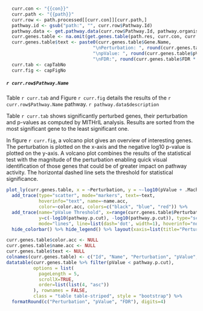```r
  curr.con <- "{{con}}"
  curr.path <- "{{path}}"
  curr.row <- path.processed[[curr.con]][curr.path,]
  pathway.id <- gsub("path:", "", curr.row$Pathway.Id)
  pathway.data <- get.pathway.data(curr.row$Pathway.Id, pathway.organism)
  curr.genes.table <- na.omit(get.genes.table(path.res, curr.con, curr.row$Pathway.Id, pathway.p.cut))
  curr.genes.table$text <- paste0(curr.genes.table$Gene.Name,
                                "\nPerturbation: ", round(curr.genes.table$Perturbation * 10000) / 10000,
                                "\npValue: ", round(curr.genes.table$pValue * 10000) / 10000,
                                "\nFDR:", round(curr.genes.table$FDR * 10000) / 10000)
  curr.tab <- capTabNo
  curr.fig <- capFigNo
```

##### `r curr.row$Pathway.Name`

Table `r curr.tab` and Figure `r curr.fig` details the results of the `r curr.row$Pathway.Name` pathway. `r pathway.data$description`

Table `r curr.tab` shows significantly perturbed genes, their perturbation and p-values as computed by MITHrIL analysis. Results are sorted from the most significant gene to the least significant one. 

In figure `r curr.fig`, a volcano plot gives an overview of interesting genes. The perturbation is plotted on the x-axis and the negative log10 p-value is plotted on the y-axis. A volcano plot combines the results of the statistical test with the magnitude of the perturbation enabling quick visual identification of those genes that could be of greater impact on pathway activity. The horizontal dashed line sets the threshold for statistical significance.

```r
plot_ly(curr.genes.table, x = ~Perturbation, y = ~-log10(pValue + .Machine$double.eps)) %>% 
  add_trace(type="scatter", mode="markers", text=~text, 
            hoverinfo="text", name=~name.acc,
            color=~color.acc, colors=c("black", "blue", "red")) %>% 
  add_trace(name="pValue Threshold", x=range(curr.genes.table$Perturbation), 
            y=c(-log10(pathway.p.cut), -log10(pathway.p.cut)), type="scatter", 
            mode="lines", line=list(dash='dot', width=1), hoverinfo="none") %>% 
  hide_colorbar() %>% hide_legend() %>% layout(xaxis=list(title="Perturbation"), yaxis=list(title="-log10(p)"))
```

```r
curr.genes.table$color.acc <- NULL
curr.genes.table$name.acc <- NULL
curr.genes.table$text <- NULL
colnames(curr.genes.table) <- c("Id", "Name", "Perturbation", "pValue", "FDR")
datatable(curr.genes.table %>% filter(pValue < pathway.p.cut), 
          options = list(
            pageLength = 5, 
            scrollX=TRUE,
            order=list(list(4, "asc"))
          ), rownames = FALSE, 
          class = "table table-striped", style = "bootstrap") %>%
  formatRound(c("Perturbation", "pValue", "FDR"), digits=4)
```
